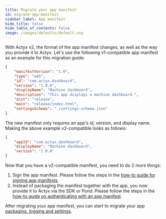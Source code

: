 ```yaml
---
title: Migrate your app manifest
id: migrate-app-manifest
sidebar_label: App manifest
hide_title: false
hide_table_of_contents: false
image: /images/defaults/default.svg
---
```


With Actyx v2, the format of the app manifest changes, as well as the way you provide it to Actyx. Let's use the following v1-compatible app manifest as an example for this migration guide:

```json
{
    "manifestVersion": "1.0",
    "type": "web",
    "id": "com.actyx.dashboard",
    "version": "1.0.0",
    "displayName": "Machine dashboard",
    "description": "This app displays a machine dashboard.",
    "dist": "release",
    "main": "release/index.html",
    "settingsSchema": "./settings-schema.json"
}
```

The new manifest only requires an app's id, version, and display name.
Making the above example v2-compatible looks as follows:

```json
{
    "appId": "com.actyx.dashboard",
    "displayName": "Machine dashboard",
    "version": "1.0.0"
}
```

Now that you have a v2-compatible manifest, you need to do 2 more things:

1. Sign the app manifest. Please follow the steps in the [how-to guide for signing app manifests](../auth/sign-app-manifest).
2. Instead of packaging the manifest together with the app, you now provide it to Actyx via the SDK or Pond. Please follow the steps in the [how-to guide on authenticating with an app manifest](../auth/authenticate-with-app-manifest).

After migrating your app manifest, you can start to migrate your app [packaging, logging and settings](./migrate-app-logs-and-settings).